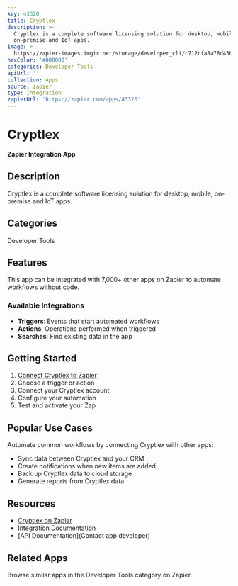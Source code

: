 ```yaml
---
key: 43320
title: Cryptlex
description: >-
  Cryptlex is a complete software licensing solution for desktop, mobile,
  on-premise and IoT apps.
image: >-
  https://zapier-images.imgix.net/storage/developer_cli/c712cfa8a78d436af4872f4d9acc447a.png?auto=format%2Ccompress&ixlib=python-3.0.0&q=50
hexColor: '#000000'
categories: Developer Tools
apiUrl: ''
collection: Apps
source: zapier
type: Integration
zapierUrl: 'https://zapier.com/apps/43320'
---
```

# Cryptlex

**Zapier Integration App**

## Description

Cryptlex is a complete software licensing solution for desktop, mobile, on-premise and IoT apps.

## Categories

Developer Tools

## Features

This app can be integrated with 7,000+ other apps on Zapier to automate workflows without code.

### Available Integrations

- **Triggers**: Events that start automated workflows
- **Actions**: Operations performed when triggered
- **Searches**: Find existing data in the app

## Getting Started

1. [Connect Cryptlex to Zapier](https://zapier.com/apps/43320)
2. Choose a trigger or action
3. Connect your Cryptlex account
4. Configure your automation
5. Test and activate your Zap

## Popular Use Cases

Automate common workflows by connecting Cryptlex with other apps:

- Sync data between Cryptlex and your CRM
- Create notifications when new items are added
- Back up Cryptlex data to cloud storage
- Generate reports from Cryptlex data

## Resources

- [Cryptlex on Zapier](https://zapier.com/apps/43320)
- [Integration Documentation](https://zapier.com/apps/43320/integrations)
- [API Documentation](Contact app developer)

## Related Apps

Browse similar apps in the Developer Tools category on Zapier.
